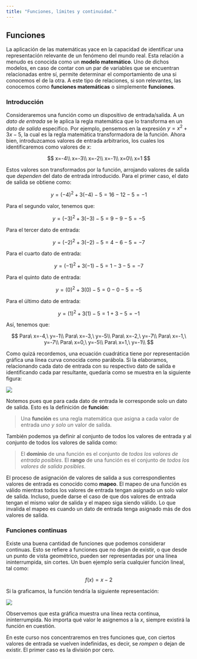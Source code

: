 ```yaml
---
title: "Funciones, límites y continuidad."
---
```


## Funciones

La aplicación de las matemáticas yace en la capacidad de identificar una representación relevante de un fenómeno del mundo real. Esta relación a menudo es conocida como un __modelo matemático__. Uno de dichos modelos, en caso de contar con un par de variables que se encuentran relacionadas entre sí, permite determinar el comportamiento de una si conocemos el de la otra. A este tipo de relaciones, si son relevantes, las conocemos como __funciones matemáticas__ o simplemente __funciones__.

### Introducción

Consideraremos una función como un dispositivo de entrada/salida. A un _dato de entrada_ se le aplica la regla matemática que lo transforma en un _dato de salida_ específico. Por ejemplo, pensemos en la expresión $y=x^2+3x-5$, la cual es la regla matemática transformadora de la función. Ahora bien, introduzcamos valores de entrada arbitrarios, los cuales los identificaremos como valores de $x$: 

$$
x=-4\\ x=-3\\ x=-2\\ x=-1\\ x=0\\ x=1
$$

Estos valores son transformados por la función, arrojando valores de salida que _dependen_ del dato de entrada introducido. Para el primer caso, el dato de salida se obtiene como:

$$
y=(-4)^2+3(-4)-5=16-12-5=-1
$$

Para el segundo valor, tenemos que:

$$
y=(-3)^2+3(-3)-5=9-9-5=-5
$$

Para el tercer dato de entrada:

$$
y=(-2)^2+3(-2)-5=4-6-5=-7
$$

Para el cuarto dato de entrada:

$$
y=(-1)^2+3(-1)-5=1-3-5=-7
$$

Para el quinto dato de entrada:

$$
y=(0)^2+3(0)-5=0-0-5=-5
$$

Para el último dato de entrada:

$$
y=(1)^2+3(1)-5=1+3-5=-1
$$

Así, tenemos que:

$$
Para\ x=-4,\ y=-1\\
Para\ x=-3,\ y=-5\\
Para\ x=-2,\ y=-7\\
Para\ x=-1,\ y=-7\\
Para\ x=0,\ y=-5\\
Para\ x=1,\ y=-1\\
$$

Como quizá recordemos, una ecuación cuadrática tiene por representación gráfica una línea curva conocida como parábola. Si la elaboramos, relacionando cada dato de entrada con su respectivo dato de salida e identificando cada par resultante, quedaría como se muestra en la siguiente figura:

![](images/funciones-001.png)

Notemos pues que para cada dato de entrada le corresponde solo un dato de salida. Esto es la definición de __función__:

> Una __función__ es una regla matemática que asigna a cada valor de entrada _uno y solo un_
valor de salida.

También podemos ya definir al conjunto de todos los valores de entrada y al conjunto de todos los valores de salida como:

> El __dominio__ de una función es el conjunto de _todos los valores de entrada posibles_. El __rango__ de una función es el conjunto de _todos los valores de salida posibles_.

El proceso de asignación de valores de salida a sus correspondientes valores de entrada es conocido como __mapeo__. El mapeo de una función es válido mientras todos los valores de entrada tengan asignado un solo valor de salida. Incluso, puede darse el caso de que dos valores de entrada tengan el mismo valor de salida y el mapeo siga siendo válido. Lo que invalida el mapeo es cuando un dato de entrada tenga asignado más de dos valores de salida.

### Funciones continuas

Existe una buena cantidad de funciones que podemos considerar continuas. Esto se refiere a funciones que no dejan de existir, o que desde un punto de vista geométrico, pueden ser representadas por una línea ininterrumpida, sin cortes. Un buen ejemplo sería cualquier función lineal, tal como:

$$
f(x)=x-2
$$

Si la graficamos, la función tendría la siguiente representación:

![](images/funciones-002.png)

Observemos que esta gráfica muestra una línea recta continua, ininterrumpida. No importa qué valor le asignemos a la $x$, siempre existirá la función en cuestión.

En este curso nos concentraremos en tres funciones que, con ciertos valores de entrada se vuelven indefinidas, es decir, se _rompen_ o dejan de existir. El primer caso es la división por cero. 
